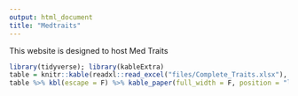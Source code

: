 ```yaml
---
output: html_document
title: "Medtraits"
---
```


This website is designed to host Med Traits

```r
library(tidyverse); library(kableExtra)
table = knitr::kable(readxl::read_excel("files/Complete_Traits.xlsx"), format = "html")
table %>% kbl(escape = F) %>% kable_paper(full_width = F, position = "left", font_size = 11)
```

